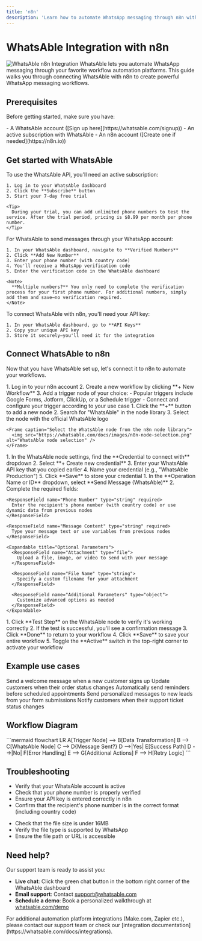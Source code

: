 ```yaml
---
title: 'n8n'
description: 'Learn how to automate WhatsApp messaging through n8n with WhatsAble'
---
```


# WhatsAble Integration with n8n

<Frame>
  <img src="https://whatsable.com/docs/images/whatsable-n8n-banner.jpg" alt="WhatsAble n8n Integration" />
</Frame>

<Info>
  WhatsAble lets you automate WhatsApp messaging through your favorite workflow automation platforms. This guide walks you through connecting WhatsAble with n8n to create powerful WhatsApp messaging workflows.
</Info>

## Prerequisites

Before getting started, make sure you have:

<Card title="Required Accounts" icon="check">
  - A WhatsAble account ([Sign up here](https://whatsable.com/signup))
  - An active subscription with WhatsAble
  - An n8n account ([Create one if needed](https://n8n.io))
</Card>

## Get started with WhatsAble

<Steps>
  <Step title="Subscribe to WhatsAble">
    To use the WhatsAble API, you'll need an active subscription:
    
    1. Log in to your WhatsAble dashboard
    2. Click the **Subscribe** button
    3. Start your 7-day free trial
    
    <Tip>
      During your trial, you can add unlimited phone numbers to test the service. After the trial period, pricing is $8.99 per month per phone number.
    </Tip>
  </Step>
  
  <Step title="Add and verify your phone number">
    For WhatsAble to send messages through your WhatsApp account:
    
    1. In your WhatsAble dashboard, navigate to **Verified Numbers**
    2. Click **Add New Number**
    3. Enter your phone number (with country code)
    4. You'll receive a WhatsApp verification code
    5. Enter the verification code in the WhatsAble dashboard
    
    <Note>
      **Multiple numbers?** You only need to complete the verification process for your first phone number. For additional numbers, simply add them and save—no verification required.
    </Note>
  </Step>
  
  <Step title="Get your API key">
    To connect WhatsAble with n8n, you'll need your API key:
    
    1. In your WhatsAble dashboard, go to **API Keys**
    2. Copy your unique API key
    3. Store it securely—you'll need it for the integration
  </Step>
</Steps>

## Connect WhatsAble to n8n

Now that you have WhatsAble set up, let's connect it to n8n to automate your workflows.

<Steps>
  <Step title="Set up your n8n workflow">
    1. Log in to your n8n account
    2. Create a new workflow by clicking **+ New Workflow**
    3. Add a trigger node of your choice:
       - Popular triggers include Google Forms, Jotform, ClickUp, or a Schedule trigger
       - Connect and configure your trigger according to your use case
  </Step>
  
  <Step title="Add the WhatsAble node">
    1. Click the **+** button to add a new node
    2. Search for "WhatsAble" in the node library
    3. Select the node with the official WhatsAble logo
    
    <Frame caption="Select the WhatsAble node from the n8n node library">
      <img src="https://whatsable.com/docs/images/n8n-node-selection.png" alt="WhatsAble node selection" />
    </Frame>
  </Step>
  
  <Step title="Configure WhatsAble credentials">
    <Accordion title="Credential Setup" defaultOpen>
      1. In the WhatsAble node settings, find the **Credential to connect with** dropdown
      2. Select **+ Create new credential**
      3. Enter your WhatsAble API key that you copied earlier
      4. Name your credential (e.g., "WhatsAble Production")
      5. Click **Save** to store your credential
    </Accordion>
  </Step>
  
  <Step title="Configure your message">
    1. In the **Operation Name or ID** dropdown, select **Send Message (WhatsAble)**
    2. Complete the required fields:
    
    <ResponseField name="Phone Number" type="string" required>
      Enter the recipient's phone number (with country code) or use dynamic data from previous nodes
    </ResponseField>
    
    <ResponseField name="Message Content" type="string" required>
      Type your message text or use variables from previous nodes
    </ResponseField>
    
    <Expandable title="Optional Parameters">
      <ResponseField name="Attachment" type="file">
        Upload a file, image, or video to send with your message
      </ResponseField>
      
      <ResponseField name="File Name" type="string">
        Specify a custom filename for your attachment
      </ResponseField>
      
      <ResponseField name="Additional Parameters" type="object">
        Customize advanced options as needed
      </ResponseField>
    </Expandable>
  </Step>
  
  <Step title="Test and activate your workflow">
    1. Click **Test Step** on the WhatsAble node to verify it's working correctly
    2. If the test is successful, you'll see a confirmation message
    3. Click **Done** to return to your workflow
    4. Click **Save** to save your entire workflow
    5. Toggle the **Active** switch in the top-right corner to activate your workflow
  </Step>
</Steps>

## Example use cases

<CardGroup cols={2}>
  <Card title="Customer Onboarding" icon="user-plus">
    Send a welcome message when a new customer signs up
  </Card>
  
  <Card title="Order Notifications" icon="shopping-cart">
    Update customers when their order status changes
  </Card>
  
  <Card title="Appointment Reminders" icon="calendar">
    Automatically send reminders before scheduled appointments
  </Card>
  
  <Card title="Lead Follow-up" icon="user-check">
    Send personalized messages to new leads from your form submissions
  </Card>
  
  <Card title="Support Ticket Updates" icon="ticket">
    Notify customers when their support ticket status changes
  </Card>
</CardGroup>

## Workflow Diagram

<Frame caption="Sample WhatsAble n8n Workflow">
  ```mermaid
  flowchart LR
    A[Trigger Node] --> B[Data Transformation]
    B --> C[WhatsAble Node]
    C --> D{Message Sent?}
    D -->|Yes| E[Success Path]
    D -->|No| F[Error Handling]
    E --> G[Additional Actions]
    F --> H[Retry Logic]
  ```
</Frame>

## Troubleshooting

<AccordionGroup>
  <Accordion title="Message not being sent?" icon="message-circle-question">
    <ul>
      <li>Verify that your WhatsAble account is active</li>
      <li>Check that your phone number is properly verified</li>
      <li>Ensure your API key is entered correctly in n8n</li>
      <li>Confirm that the recipient's phone number is in the correct format (including country code)</li>
    </ul>
  </Accordion>
  
  <Accordion title="File attachments not working?" icon="file-exclamation">
    <ul>
      <li>Check that the file size is under 16MB</li>
      <li>Verify the file type is supported by WhatsApp</li>
      <li>Ensure the file path or URL is accessible</li>
    </ul>
  </Accordion>
</AccordionGroup>

## Need help?

<Card title="Contact Support" icon="headset" horizontal>
  Our support team is ready to assist you:
  
  - **Live chat**: Click the green chat button in the bottom right corner of the WhatsAble dashboard
  - **Email support**: Contact <Tooltip tip="We typically respond within 24 hours">support@whatsable.com</Tooltip>
  - **Schedule a demo**: Book a personalized walkthrough at [whatsable.com/demo](https://whatsable.com/demo)
</Card>

<Warning>
  For additional automation platform integrations (Make.com, Zapier etc.), please contact our support team or check our [integration documentation](https://whatsable.com/docs/integrations).
</Warning>
